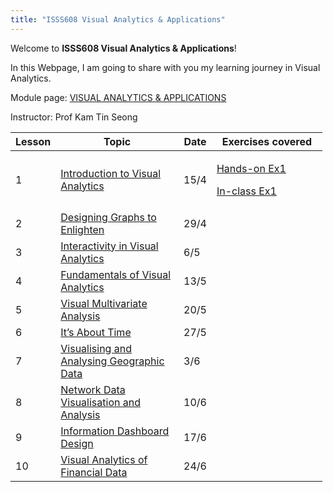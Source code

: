 ```yaml
---
title: "ISSS608 Visual Analytics & Applications"
---
```


Welcome to **ISSS608 Visual Analytics & Applications**!

In this Webpage, I am going to share with you my learning journey in Visual Analytics.

Module page: [VISUAL ANALYTICS & APPLICATIONS](https://isss608-ay2022-23apr.netlify.app/)

Instructor: Prof Kam Tin Seong

+------------+---------------------------------------------------------------------------------------------------------------------+---------+--------------------------------------------------------------------------------------------------------------+
| Lesson     | Topic                                                                                                               | Date    | Exercises covered                                                                                            |
+============+=====================================================================================================================+=========+==============================================================================================================+
| 1          | [Introduction to Visual Analytics](https://isss608-ay2022-23apr.netlify.app/outline/Lesson01_outline.html)          | 15/4    | [Hands-on Ex1](https://master--isss608vaa-shuminhan.netlify.app/hands-on_exercies/hands-on_ex1/hands-on_ex1) |
|            |                                                                                                                     |         |                                                                                                              |
|            |                                                                                                                     |         | [In-class Ex1](https://master--isss608vaa-shuminhan.netlify.app/in-class_exercies/in-class_ex1/in-class_ex1) |
+------------+---------------------------------------------------------------------------------------------------------------------+---------+--------------------------------------------------------------------------------------------------------------+
| 2          | [Designing Graphs to Enlighten](https://isss608-ay2022-23apr.netlify.app/outline/Lesson02_outline.html)             | 29/4    |                                                                                                              |
+------------+---------------------------------------------------------------------------------------------------------------------+---------+--------------------------------------------------------------------------------------------------------------+
| 3          | [Interactivity in Visual Analytics](https://isss608-ay2022-23apr.netlify.app/outline/Lesson03_outline.html)         | 6/5     |                                                                                                              |
+------------+---------------------------------------------------------------------------------------------------------------------+---------+--------------------------------------------------------------------------------------------------------------+
| 4          | [Fundamentals of Visual Analytics](https://isss608-ay2022-23apr.netlify.app/outline/Lesson04_outline.html)          | 13/5    |                                                                                                              |
+------------+---------------------------------------------------------------------------------------------------------------------+---------+--------------------------------------------------------------------------------------------------------------+
| 5          | [Visual Multivariate Analysis](https://isss608-ay2022-23apr.netlify.app/outline/Lesson05_outline.html)              | 20/5    |                                                                                                              |
+------------+---------------------------------------------------------------------------------------------------------------------+---------+--------------------------------------------------------------------------------------------------------------+
| 6          | [It's About Time](https://isss608-ay2022-23apr.netlify.app/outline/Lesson06_outline.html)                           | 27/5    |                                                                                                              |
+------------+---------------------------------------------------------------------------------------------------------------------+---------+--------------------------------------------------------------------------------------------------------------+
| 7          | [Visualising and Analysing Geographic Data](https://isss608-ay2022-23apr.netlify.app/outline/Lesson07_outline.html) | 3/6     |                                                                                                              |
+------------+---------------------------------------------------------------------------------------------------------------------+---------+--------------------------------------------------------------------------------------------------------------+
| 8          | [Network Data Visualisation and Analysis](https://isss608-ay2022-23apr.netlify.app/outline/Lesson08_outline.html)   | 10/6    |                                                                                                              |
+------------+---------------------------------------------------------------------------------------------------------------------+---------+--------------------------------------------------------------------------------------------------------------+
| 9          | [Information Dashboard Design](https://isss608-ay2022-23apr.netlify.app/outline/Lesson09_outline.html)              | 17/6    |                                                                                                              |
+------------+---------------------------------------------------------------------------------------------------------------------+---------+--------------------------------------------------------------------------------------------------------------+
| 10         | [Visual Analytics of Financial Data](https://isss608-ay2022-23apr.netlify.app/outline/Lesson10_outline.html)        | 24/6    |                                                                                                              |
+------------+---------------------------------------------------------------------------------------------------------------------+---------+--------------------------------------------------------------------------------------------------------------+
